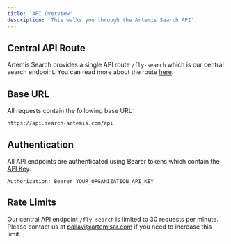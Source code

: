 ```yaml
---
title: 'API Overview'
description: 'This walks you through the Artemis Search API'
---
```


## Central API Route

Artemis Search provides a single API route `/fly-search` which is our central search endpoint. You can read more about the route [here](/settings/api-keys). 

## Base URL

All requests contain the following base URL:
```
https://api.search-artemis.com/api
```

## Authentication

All API endpoints are authenticated using Bearer tokens which contain the [API Key](/settings/api-keys).

```
Authorization: Bearer YOUR_ORGANIZATION_API_KEY
```

## Rate Limits

Our central API endpoint `/fly-search` is limited to 30 requests per minute. Please contact us at pallavi@artemisar.com if you need to increase this limit.
